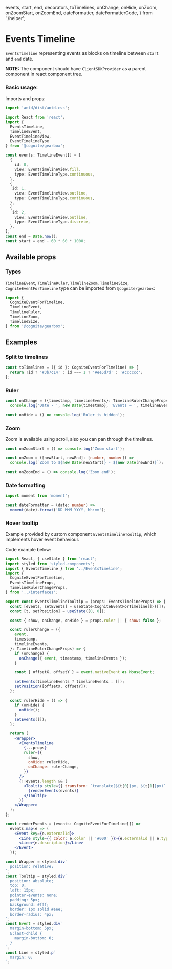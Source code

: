   events,
  start,
  end,
  decorators,
  toTimelines,
  onChange,
  onHide,
  onZoom,
  onZoomStart,
  onZoomEnd,
  dateFormatter,
  dateFormatterCode,
} from './helper';

<Meta title="Components/EventsTimeline" decorators={decorators} />

# Events Timeline

`EventsTimeline` representing events as blocks on timeline between `start` and `end` date.

**NOTE:** The component should have `ClientSDKProvider` as a parent component in react component tree.
### Basic usage:

Imports and props:

```typescript
import 'antd/dist/antd.css';

import React from 'react';
import {
  EventsTimeline,
  TimelineEvent,
  EventTimelineView,
  EventTimelineType
} from '@cognite/gearbox';

const events: TimelineEvent[] = [
  {
    id: 0,
    view: EventTimelineView.fill,
    type: EventTimelineType.continuous,
  },
  {
   id: 1,
    view: EventTimelineView.outline,
    type: EventTimelineType.continuous,
  },
  {
   id: 2,
    view: EventTimelineView.outline,
    type: EventTimelineType.discrete,
  },
];
const end = Date.now();
const start = end - 60 * 60 * 1000;
```
<Preview>
  <Story name="Basic usage" >
    <EventsTimeline events={events} start={start} end={end} />
  </Story>
</Preview>

## Available props

<Props of={EventsTimeline} />

### Types

`TimelineEvent`, `TimelineRuler`, `TimelineZoom`, `TimelineSize`, `CogniteEventForTimeline`
type can be imported from `@cognite/gearbox`:

```typescript
import {
  CogniteEventForTimeline,
  TimelineEvent,
  TimelineRuler,
  TimelineZoom,
  TimelineSize,
} from '@cognite/gearbox';
```

## Examples

### Split to timelines

```typescript
const toTimelines = ({ id }: CogniteEventForTimeline) => {
  return !id ? '#3b7c14' : id === 1 ? '#ee5d7d' : '#cccccc';
};
```

<Preview>
  <Story name="Split to timelines">
    <EventsTimeline
      events={events}
      start={start}
      end={end}
      toTimelines={toTimelines}
    />
  </Story>
</Preview>

### Ruler

```typescript
const onChange = ({timestamp, timelineEvents}: TimelineRulerChangeProps) =>
  console.log('Date - ', new Date(timestamp), 'Events – ', timelineEvents);

const onHide = () => console.log('Ruler is hidden');
```

<Preview>
  <Story name="Ruler">
    <EventsTimeline
      events={events}
      start={start}
      end={end}
      toTimelines={toTimelines}
      ruler={{
        show: true,
        onChange,
        onHide,
      }}
    />
  </Story>
</Preview>

### Zoom

Zoom is available using scroll, also you can pan through the timelines.

```typescript
const onZoomStart = () => console.log('Zoom start');

const onZoom = ([newStart, newEnd]: [number, number]) =>
  console.log(`Zoom to ${new Date(newStart)} - ${new Date(newEnd)}`);

const onZoomEnd = () => console.log('Zoom end');
```

<Preview>
  <Story name="Zoom">
    <EventsTimeline
      events={events}
      start={start}
      end={end}
      toTimelines={toTimelines}
      zoom={{
        enable: true,
        onZoomStart,
        onZoom,
        onZoomEnd,
      }}
    />
  </Story>
</Preview>

### Date formatting

```typescript
import moment from 'moment';

const dateFormatter = (date: number) =>
  moment(date).format('DD MMM YYYY, hh:mm');
```

<Preview>
  <Story name="Date formatting">
    <EventsTimeline
      events={events}
      start={start}
      end={end}
      toTimelines={toTimelines}
      zoom={{
        enable: true,
      }}
      dateFormatter={dateFormatter}
    />
  </Story>
</Preview>

### Hover tooltip

Example provided by custom component `EventsTimelineTooltip`, which implements hover event behaviour.

<Preview>
  <Story name="Hover tooltip">
    <EventsTimelineTooltip
      events={events}
      start={start}
      end={end}
      toTimelines={toTimelines}
      ruler={{
        show: true,
      }}
    />
  </Story>
</Preview>

Code example below:

```jsx
import React, { useState } from 'react';
import styled from 'styled-components';
import { EventsTimeline } from '../EventsTimeline';
import {
  CogniteEventForTimeline,
  EventsTimelineProps,
  TimelineRulerChangeProps,
} from '../interfaces';

export const EventsTimelineTooltip = (props: EventsTimelineProps) => {
  const [events, setEvents] = useState<CogniteEventForTimeline[]>([]);
  const [t, setPosition] = useState([0, 0]);

  const { show, onChange, onHide } = props.ruler || { show: false };

  const rulerChange = ({
    event,
    timestamp,
    timelineEvents,
  }: TimelineRulerChangeProps) => {
    if (onChange) {
      onChange({ event, timestamp, timelineEvents });
    }

    const { offsetX, offsetY } = event.nativeEvent as MouseEvent;

    setEvents(timelineEvents ? timelineEvents : []);
    setPosition([offsetX, offsetY]);
  };

  const rulerHide = () => {
    if (onHide) {
      onHide();
    }
    setEvents([]);
  };

  return (
    <Wrapper>
      <EventsTimeline
        {...props}
        ruler={{
          show,
          onHide: rulerHide,
          onChange: rulerChange,
        }}
      />
      {!!events.length && (
        <Tooltip style={{ transform: `translate(${t[0]}px, ${t[1]}px)` }}>
          {renderEvents(events)}
        </Tooltip>
      )}
    </Wrapper>
  );
};

const renderEvents = (events: CogniteEventForTimeline[]) =>
  events.map(e => (
    <Event key={e.externalId}>
      <Line style={{ color: e.color || '#000' }}>{e.externalId || e.type}</Line>
      <Line>{e.description}</Line>
    </Event>
  ));

const Wrapper = styled.div`
  position: relative;
`;
const Tooltip = styled.div`
  position: absolute;
  top: 0;
  left: 15px;
  pointer-events: none;
  padding: 5px;
  background: #fff;
  border: 1px solid #eee;
  border-radius: 4px;
`;
const Event = styled.div`
  margin-bottom: 5px;
  &:last-child {
    margin-bottom: 0;
  }
`;
const Line = styled.p`
  margin: 0;
`;
```
